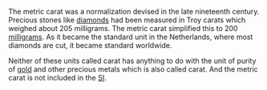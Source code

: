 The metric carat was a normalization devised in the late nineteenth century. Precious stones like [[diamond]]s had been measured in Troy carats which weighed about 205 milligrams. The metric carat simplified this to 200 [[milligram]]s. As it became the standard unit in the Netherlands, where most diamonds are cut, it became standard worldwide. 

Neither of these units called carat has anything to do with the unit of purity of [[gold]] and other precious metals which is also called carat. And the metric carat is not included in the [[SI]].